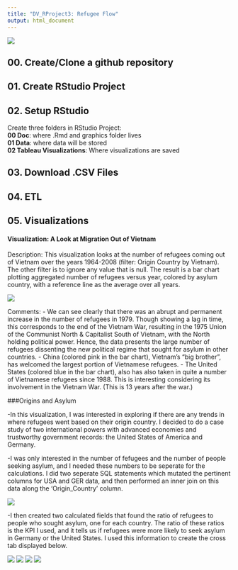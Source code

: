 ```yaml
---
title: "DV_RProject3: Refugee Flow"
output: html_document
---
```


![](./Graphics/titlepic.png) 

## 00. Create/Clone a github repository


## 01. Create RStudio Project


## 02. Setup RStudio 
 Create three folders in RStudio Project:  
   **00 Doc**: where .Rmd and graphics folder lives  
   **01 Data**: where data will be stored  
   **02 Tableau Visualizations**: Where visualizations are saved  


## 03. Download .CSV Files


## 04. ETL


## 05. Visualizations  

#### Visualization: A Look at Migration Out of Vietnam

Description: This visualization looks at the number of refugees coming out of Vietnam over the years 1964-2008 (filter: Origin Country by Vietnam). The other filter is to ignore any value that is null. The result is a bar chart plotting aggregated number of refugees versus year, colored by asylum country, with a reference line as the average over all years.

![](./Graphics/QVisual.png)

Comments:
- We can see clearly that there was an abrupt and permanent increase in the number of refugees in 1979. Though showing a lag in time, this corresponds to the end of the Vietnam War, resulting in the 1975 Union of the Communist North & Capitalist South of Vietnam, with the North holding political power. Hence, the data presents the large number of refugees dissenting the new political regime that sought for asylum in other countries.
- China (colored pink in the bar chart), Vietnam's "big brother", has welcomed the largest portion of Vietnamese refugees.
- The United States (colored blue in the bar chart), also has also taken in quite a number of Vietnamese refugees since 1988. This is interesting considering its involvement in the Vietnam War. (This is 13 years after the war.)


###Origins and Asylum

-In this visualization, I was interested in exploring if there are any trends in where refugees went based on their origin country. I decided to do a case study of two international powers with advanced economies and trustworthy government records: the United States of America and Germany. 

-I was only interested in the number of fefugees and the number of people seeking asylum, and I needed these numbers to be seperate for the calculations. I did two seperate SQL statements which mutated the pertinent columns for USA and GER data, and then performed an inner join on this data along the 'Origin_Country' column.

![](./Graphics/tabSQL.png)

-I then created two calculated fields that found the ratio of refugees to people who sought asylum, one for each country. The ratio of these ratios is the KPI I used, and it tells us if refugees were more likely to seek asylum in Germany or the United States. I used this information to create the cross tab displayed below.

![](./Graphics/afg-cuba.png)
![](./Graphics/cyprus-jamaca.png)
![](./Graphics/korea-venezuala.png)
![](./Graphics/vietnam-zimbabwe.png)

